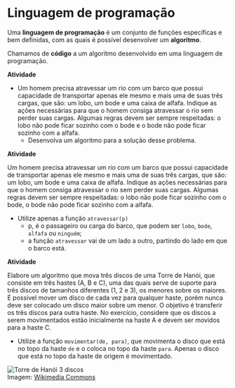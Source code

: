 # Linguagem de programação

Uma **linguagem de programação** é um conjunto de funções específicas e bem definidas, com as quais é possível desenvolver um **algoritmo**.

Chamamos de **código** a um algoritmo desenvolvido em uma linguagem de programação.

**Atividade**  

- Um homem precisa atravessar um rio com um barco que possui capacidade de transportar apenas ele mesmo e mais uma de suas três cargas, que são: um lobo, um bode e uma caixa de alfafa. Indique as ações necessárias para que o homem consiga atravessar o rio sem perder suas cargas. Algumas regras devem ser sempre respeitadas: o lobo não pode ficar sozinho com o bode e o bode não pode ficar sozinho com a alfafa.  
    - Desenvolva um algoritmo para a solução desse problema.

**Atividade**  

Um homem precisa atravessar um rio com um barco que possui capacidade de transportar apenas ele mesmo e mais uma de suas três cargas, que são: um lobo, um bode e uma caixa de alfafa. Indique as ações necessárias para que o homem consiga atravessar o rio sem perder suas cargas. Algumas regras devem ser sempre respeitadas: o lobo não pode ficar sozinho com o bode, o bode não pode ficar sozinho com a alfafa. 

- Utilize apenas a função `atravessar(p)`
    - p, é o passageiro ou carga do barco, que podem ser `lobo`, `bode`, `alfafa` ou `ninguém`;
    - a função `atravessar` vai de um lado a outro, partindo do lado em que o barco está.

**Atividade**  

Elabore um algoritmo que mova três discos de uma Torre de Hanói, que consiste em três hastes (A, B e C), uma das quais serve de suporte para três discos de tamanhos diferentes (1, 2 e 3), os menores sobre os maiores. É possível mover um disco de cada vez para qualquer haste, porém nunca deve ser colocado um disco maior sobre um menor. O objetivo é transferir os três discos para outra haste. No exercício, considere que os discos a serem movimentados estão inicialmente na haste A e devem ser movidos para a haste C.  

-  Utilize a função `movimentar(de, para)`, que movimenta o disco que está no topo da haste `de` e o coloca no topo da haste `para`. Apenas o disco que está no topo da haste de origem é movimentado.  


![Torre de Hanói 3 discos](https://upload.wikimedia.org/wikipedia/commons/thumb/c/ce/Linalg_towers_of_hanoi_1.png/800px-Linalg_towers_of_hanoi_1.png)  
Imagem: [Wikimedia Commons](https://commons.wikimedia.org/wiki/File:Linalg_towers_of_hanoi_1.png)  

